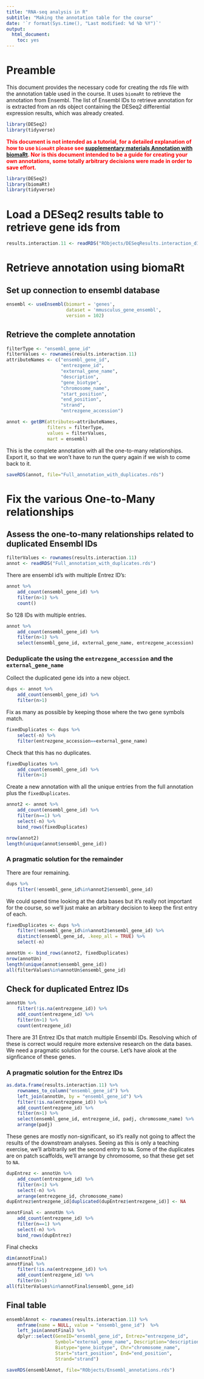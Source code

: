 ```yaml
---
title: "RNA-seq analysis in R"
subtitle: "Making the annotation table for the course"
date: '`r format(Sys.time(), "Last modified: %d %b %Y")`'
output:
  html_document:
    toc: yes
---
```


# Preamble

This document provides the necessary code for creating the rds file with
the annotation table used in the course. It uses `biomaRt` to retrieve the
annotation from Ensembl. The list of Ensembl IDs to retrieve annotation for is
extracted from an rds object containing the DESeq2 differential expression 
results, which was already created.

```r
library(DESeq2)
library(tidyverse)
```

<p style="color:red">**This document is not intended as a tutorial, for a detailed explanation of how
to use `biomaRt` please see 
[supplementary materials Annotation with biomaRt](../Markdowns/S6_Annotation_With_BioMart.html).
Nor is this document intended to be a guide for creating your own annotations, 
some totally arbitrary decisions were made in order to save effort.**</p>

```r
library(DESeq2)
library(biomaRt)
library(tidyverse)
```

# Load a DESeq2 results table to retrieve gene ids from

```r
results.interaction.11 <- readRDS("RObjects/DESeqResults.interaction_d11.rds")
```

# Retrieve annotation using biomaRt

## Set up connection to ensembl database

```r
ensembl <- useEnsembl(biomart = 'genes', 
                      dataset = 'mmusculus_gene_ensembl',
                      version = 102)
```

## Retrieve the complete annotation

```r
filterType <- "ensembl_gene_id"
filterValues <- rownames(results.interaction.11)
attributeNames <- c("ensembl_gene_id",
                    "entrezgene_id",
                    "external_gene_name",
                    "description",
                    "gene_biotype",
                    "chromosome_name",
                    "start_position",
                    "end_position",
                    "strand",
                    "entrezgene_accession")

annot <- getBM(attributes=attributeNames,
               filters = filterType,
               values = filterValues,
               mart = ensembl)
```

This is the complete annotation with all the one-to-many relationships. Export
it, so that we won't have to run the query again if we wish to come back to it.

```r
saveRDS(annot, file="Full_annotation_with_duplicates.rds")
```

# Fix the various One-to-Many relationships

## Assess the one-to-many relationships related to duplicated Ensembl IDs

```r
filterValues <- rownames(results.interaction.11)
annot <- readRDS("Full_annotation_with_duplicates.rds")
```

There are ensembl id's with multiple Entrez ID's:

```r
annot %>%  
    add_count(ensembl_gene_id) %>%  
    filter(n>1) %>% 
    count()
```
So 128 IDs with multiple entries.

```r
annot %>%  
    add_count(ensembl_gene_id) %>%  
    filter(n>1) %>% 
    select(ensembl_gene_id, external_gene_name, entrezgene_accession)
```

### Deduplicate the using the `entrezgene_accession` and the `external_gene_name`

Collect the duplicated gene ids into a new object.

```r
dups <- annot %>%  
    add_count(ensembl_gene_id) %>%  
    filter(n>1)
```

Fix as many as possible by keeping those where the two gene symbols match.

```r
fixedDuplicates <- dups %>% 
    select(-n) %>% 
    filter(entrezgene_accession==external_gene_name)
```

Check that this has no duplicates.

```r
fixedDuplicates %>%  
    add_count(ensembl_gene_id) %>%  
    filter(n>1)
```

Create a new annotation with all the unique entries from the full annotation
plus the `fixedDuplicates`.

```r
annot2 <- annot %>%  
    add_count(ensembl_gene_id) %>%  
    filter(n==1) %>% 
    select(-n) %>% 
    bind_rows(fixedDuplicates)

nrow(annot2)
length(unique(annot$ensembl_gene_id))
```

### A pragmatic solution for the remainder

There are four remaining. 

```r
dups %>% 
    filter(!ensembl_gene_id%in%annot2$ensembl_gene_id)
```

We could spend time looking at the data bases but it's really not important for
the course, so we'll just make an arbitrary decision to keep the first entry of
each.

```r
fixedDuplicates <- dups %>% 
    filter(!ensembl_gene_id%in%annot2$ensembl_gene_id) %>% 
    distinct(ensembl_gene_id, .keep_all = TRUE) %>%
    select(-n)

annotUn <- bind_rows(annot2, fixedDuplicates)
nrow(annotUn)
length(unique(annot$ensembl_gene_id))
all(filterValues%in%annotUn$ensembl_gene_id)
```

## Check for duplicated Entrez IDs

```r
annotUn %>% 
    filter(!is.na(entrezgene_id)) %>% 
    add_count(entrezgene_id) %>% 
    filter(n>1) %>% 
    count(entrezgene_id)
```
There are 31 Entrez IDs that match multiple Ensembl IDs. Resolving which of
these is correct would require more extensive research on the data bases. We
need a pragmatic solution for the course. Let's have alook at the signficance of
these genes.

### A pragmatic solution for the Entrez IDs

```r
as.data.frame(results.interaction.11) %>% 
    rownames_to_column("ensembl_gene_id") %>% 
    left_join(annotUn, by = "ensembl_gene_id") %>% 
    filter(!is.na(entrezgene_id)) %>% 
    add_count(entrezgene_id) %>% 
    filter(n>1) %>% 
    select(ensembl_gene_id, entrezgene_id, padj, chromosome_name) %>% 
    arrange(padj)
```

These genes are mostly non-significant, so it's really not going to affect the
results of the downstream analyses. Seeing as this is only a teaching exercise,
we'll arbitrarily set the second entry to `NA`. Some of the duplicates are on
patch scaffolds, we'll arrange by chromosome, so that these get set to `NA`.

```r
dupEntrez <- annotUn %>% 
    add_count(entrezgene_id) %>% 
    filter(n>1) %>% 
    select(-n) %>% 
    arrange(entrezgene_id, chromosome_name)
dupEntrez$entrezgene_id[duplicated(dupEntrez$entrezgene_id)] <- NA

annotFinal <- annotUn %>% 
    add_count(entrezgene_id) %>% 
    filter(n==1) %>% 
    select(-n) %>% 
    bind_rows(dupEntrez)
```

Final checks

```r
dim(annotFinal)
annotFinal %>% 
    filter(!is.na(entrezgene_id)) %>% 
    add_count(entrezgene_id) %>% 
    filter(n>1) 
all(filterValues%in%annotFinal$ensembl_gene_id)
```

## Final table

```r
ensemblAnnot <- rownames(results.interaction.11) %>%  
    enframe(name = NULL, value = "ensembl_gene_id")  %>%  
    left_join(annotFinal) %>%
    dplyr::select(GeneID="ensembl_gene_id", Entrez="entrezgene_id",
                  Symbol="external_gene_name", Description="description",
                  Biotype="gene_biotype", Chr="chromosome_name",
                  Start="start_position", End="end_position",
                  Strand="strand")

saveRDS(ensemblAnnot, file="RObjects/Ensembl_annotations.rds")
```
